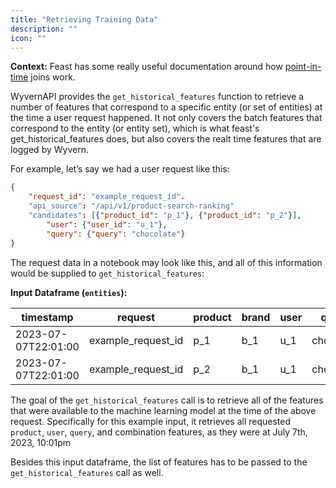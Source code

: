 ```yaml
---
title: "Retrieving Training Data"
description: ""
icon: ""
---
```


**Context:**
Feast has some really useful documentation around how [point-in-time](https://docs.feast.dev/getting-started/concepts/point-in-time-joins) joins work.

WyvernAPI provides the `get_historical_features` function to retrieve a number of features that correspond to a specific entity (or set of entities) at the time a user request happened. It not only covers the batch features that correspond to the entity (or entity set), which is what feast's get_historical_features does, but also covers the realt time features that are logged by Wyvern.

For example, let’s say we had a user request like this:

```json
{
    "request_id": "example_request_id".
    "api_source": "/api/v1/product-search-ranking"
    "candidates": [{"product_id": "p_1"}, {"product_id": "p_2"}],
		"user": {"user_id": "u_1"},
		"query": {"query": "chocolate"}
}
```

The request data in a notebook may look like this, and all of this information would be supplied to `get_historical_features`:

**Input Dataframe (`entities`):**

| timestamp           | request            | product | brand | user | query     | was_clicked | was_ordered |
| ------------------- | ------------------ | ------- | ----- | ---- | --------- | ----------- | ----------- |
| 2023-07-07T22:01:00 | example_request_id | p_1     | b_1   | u_1  | chocolate | 0           | 0           |
| 2023-07-07T22:01:00 | example_request_id | p_2     | b_1   | u_1  | chocolate | 1           | 0           |

The goal of the `get_historical_features` call is to retrieve all of the features that were available to the machine learning model at the time of the above request. Specifically for this example input, it retrieves all requested `product`, `user`, `query`, and combination features, as they were at July 7th, 2023, 10:01pm

Besides this input dataframe, the list of features has to be passed to the `get_historical_features` call as well.
